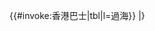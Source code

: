 {{一般巴士表格/head|header=過海隧道|bgcolor=#FFCCCC|fontcolor=red}}
{{#invoke:香港巴士|tbl|l=過海}}
|}<noinclude>
{{Documentation}}
{{香港公共汽車路線格式模板}}
</noinclude>